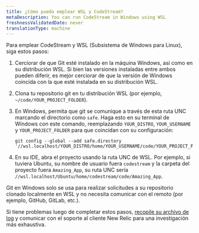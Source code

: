 ```yaml
---
title: ¿Cómo puedo emplear WSL y CodeStream?
metaDescription: You can run CodeStream in Windows using WSL
freshnessValidatedDate: never
translationType: machine
---
```


Para emplear CodeStream y WSL (Subsistema de Windows para Linux), siga estos pasos:

1. Cerciorar de que Git esté instalado en la máquina Windows, así como en su distribución WSL. Si bien las versiones instaladas entre ambos pueden diferir, es mejor cerciorar de que la versión de Windows coincida con la que esté instalada en su distribución WSL.

2. Clona tu repositorio git en tu distribución WSL (por ejemplo, `~/code/YOUR_PROJECT_FOLDER`).

3. En Windows, permita que git se comunique a través de esta ruta UNC marcando el directorio como `safe`. Haga esto en su terminal de Windows con este comando, reemplazando `YOUR_DISTRO`, `YOUR_USERNAME` y `YOUR_PROJECT_FOLDER` para que coincidan con su configuración:

   ```shell
   git config --global --add safe.directory '//wsl.localhost/YOUR_DISTRO/home/YOUR_USERNAME/code/YOUR_PROJECT_FOLDER' 
   ```

4. En su IDE, abra el proyecto usando la ruta UNC de WSL. Por ejemplo, si tuviera Ubuntu, su nombre de usuario fuera `codestream` y la carpeta del proyecto fuera `Amazing_App`, su ruta UNC sería `//wsl.localhost/Ubuntu/home/codestream/code/Amazing_App`.

<Callout variant="tip">
  Git en Windows solo se usa para realizar solicitudes a su repositorio clonado localmente en WSL y no necesita comunicar con el remoto (por ejemplo, GitHub, GitLab, etc.).
</Callout>

Si tiene problemas luego de completar estos pasos, [recopile su archivo de log](/docs/codestream/troubleshooting/client-logs) y comunicar con el soporte al cliente New Relic para una investigación más exhaustiva.